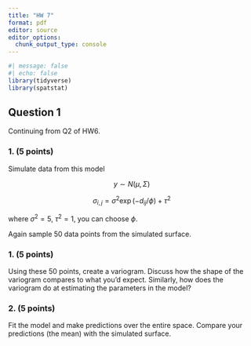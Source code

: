 ```yaml
---
title: "HW 7"
format: pdf
editor: source
editor_options: 
  chunk_output_type: console
---
```


```r
#| message: false
#| echo: false
library(tidyverse)
library(spatstat)
```

## Question 1 

Continuing from Q2 of HW6. 



### 1. (5 points)

Simulate data from this model

$$y \sim N(\mu, \Sigma)$$

$$\sigma_{i,j} = \sigma^2 \exp \left(- d_{ij} /\phi \right) + \tau^2$$

where $\sigma^2 = 5$, $\tau^2 = 1$, you can choose $\phi$.

Again sample 50 data points from the simulated surface. 

### 1. (5 points)

Using these 50 points, create a variogram. Discuss how the shape of the variogram compares to what you'd expect. Similarly, how does the variogram do at estimating the parameters in the model?

### 2. (5 points)
Fit the model and make predictions over the entire space. Compare your predictions (the mean) with the simulated surface.
